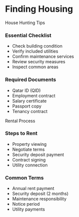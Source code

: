 # Finding Housing

<ContentSection>
  <IconHeading icon="search">House Hunting Tips</IconHeading>

### Essential Checklist

<ul>
  <li>Check building condition</li>
  <li>Verify included utilities</li>
  <li>Confirm maintenance services</li>
  <li>Review security measures</li>
  <li>Inspect common areas</li>
</ul>

### Required Documents

<ul>
  <li>Qatar ID (QID)</li>
  <li>Employment contract</li>
  <li>Salary certificate</li>
  <li>Passport copy</li>
  <li>Tenancy contract</li>
</ul>

</ContentSection>

<ContentSection>
  <IconHeading icon="document">Rental Process</IconHeading>

### Steps to Rent

<ul>
  <li>Property viewing</li>
  <li>Negotiate terms</li>
  <li>Security deposit payment</li>
  <li>Contract signing</li>
  <li>Utility connection</li>
</ul>

### Common Terms

<ul>
  <li>Annual rent payment</li>
  <li>Security deposit (2 months)</li>
  <li>Maintenance responsibility</li>
  <li>Notice period</li>
  <li>Utility payments</li>
</ul>

</ContentSection>
